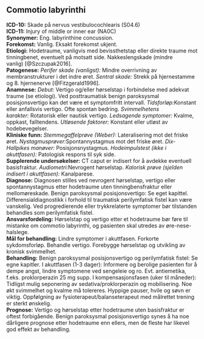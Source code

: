 ## Commotio labyrinthi {#sec-commotio_labyrinthi}

**ICD-10:** Skade på nervus vestibulocochlearis (S04.6)\
**ICD-11:** Injury of middle or inner ear (NA0C)\
**Synonymer:** Eng. labyrinthine concussion.\
**Forekomst:** Vanlig. Eksakt forekomst ukjent.\
**Etiologi:** Hodetraume, vanligvis med bevissthetstap eller direkte traume mot tinningbenet, eventuelt på motsatt side. Nakkeslengskade (mindre vanlig) [@Szczupak2016].\
**Patogenese:** *Perifer skade (vanligst):* Mindre overrivning av membranstrukturer i det indre øret. *Sentral skade:* Strekk på hjernestamme og 8. hjernenerve [@Fitzgerald1996].\
**Anamnese:** *Debut:* Vertigo og/eller hørselstap i forbindelse med adekvat traume (se etiologi). Ved posttraumatisk benign paroksysmal posisjonsvertigo kan det være et symptomfritt intervall. *Tidsforløp:*Konstant eller anfallsvis vertigo. Ofte spontan bedring. *Svimmelhetens karakter:* Rotatorisk eller nautisk vertigo. *Ledsagende symptomer:* Kvalme, oppkast, falltendens. *Utløsende faktorer:* Konstant eller utløst av hodebevegelser.\
**Kliniske funn:** *Stemmegaffelprøve (Weber):* Lateralisering mot det friske øret. *Nystagmusprøver:*Spontannystagmus mot det friske øret. *Dix-Hallpikes manøver:* Posisjonsnystagmus. *Hodeimpulstest (ikke i akuttfasen):* Patologisk respons til syk side.\
**Supplerende undersøkelser:** CT caput er indisert for å avdekke eventuell basisfraktur. *Audiometri:*Nevrogent hørselstap. *Kalorisk prøve (sjelden indisert i akuttfasen):* Kanalparese.\
**Diagnose:** Diagnosen stilles ved nevrogent hørselstap, vertigo eller spontannystagmus etter hodetraume uten tinningbensfraktur eller mellomøreskade. Benign paroksysmal posisjonsvertigo: Se eget kapittel. Differensialdiagnostikk i forhold til traumatisk perilymfatisk fistel kan være vanskelig. Ved progredierende eller trykkrelaterte symptomer bør tilstanden behandles som perilymfatisk fistel.\
**Ansvarsfordeling:** Hørselstap og vertigo etter et hodetraume bør føre til mistanke om commotio labyrinthi, og pasienten skal utredes av øre-nese-halslege.\
**Mål for behandling:** Lindre symptomer i akuttfasen. Forkorte sykdomsforløp. Behandle vertigo. Forebygge hørselstap og utvikling av kronisk svimmelhet.\
**Behandling:** Benign paroksysmal posisjonsvertigo og perilymfatisk fistel: Se egne kapitler. I akuttfasen (1-3 dager): Informere og berolige pasienten for å dempe angst, lindre symptomene ved sengeleie og ro. Evt. antiemetika, f.eks. proklorperazin 25 mg supp. I kompensasjonsfasen (uker til måneder): Tidligst mulig seponering av sedativa/proklorperazin og mobilisering. Noe økt svimmelhet og kvalme må tolereres. Hyppige pauser, hvile og søvn er viktig. Oppfølgning av fysioterapeut/balanseterapeut med målrettet trening er sterkt ønskelig.\
**Prognose:** Vertigo og hørselstap etter hodetraume uten basisfraktur er oftest forbigående. Benign paroksysmal posisjonsvertigo synes å ha noe dårligere prognose etter hodetraume enn ellers, men de fleste har likevel god effekt av behandling.
